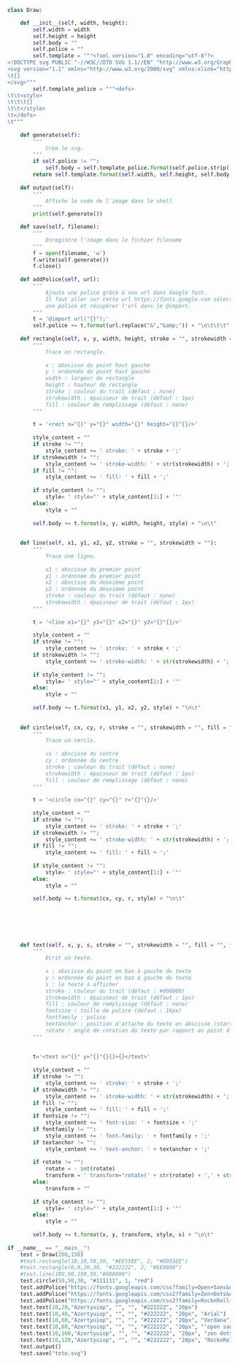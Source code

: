 ```py
class Draw:

    def __init__(self, width, height):
        self.width = width
        self.height = height
        self.body = ""
        self.police = ""
        self.template = """<?xml version="1.0" encoding="utf-8"?>
<!DOCTYPE svg PUBLIC "-//W3C//DTD SVG 1.1//EN" "http://www.w3.org/Graphics/SVG/1.1/DTD/svg11.dtd">
<svg version="1.1" xmlns="http://www.w3.org/2000/svg" xmlns:xlink="http://www.w3.org/1999/xlink" viewBox="0 0 {} {}">
\t{}
</svg>"""
        self.template_police = """<defs>
\t\t<style>
\t\t\t{}
\t\t</style>
\t</defs>
\t"""
        
    def generate(self):
        """
            Crée le svg.
        """
        if self.police != "":
            self.body = self.template_police.format(self.police.strip()) + self.body
        return self.template.format(self.width, self.height, self.body.strip())
    
    def output(self):
        """
            Affiche le code de l'image dans le shell
        """
        print(self.generate())

    def save(self, filename):
        """
            Enregistre l'image dans le fichier filename
        """
        f = open(filename, 'w')
        f.write(self.generate())
        f.close()
    
    def addPolice(self, url):
        """
            Ajoute une police grâce à son url dans Google font.
            Il faut aller sur cette url https://fonts.google.com sélectionner
            une police et récupérer l'url dans le @import.
        """
        t = '@import url("{}");'
        self.police += t.format(url.replace("&","&amp;")) + "\n\t\t\t"
    
    def rectangle(self, x, y, width, height, stroke = "", strokewidth = "", fill = ""):
        """
            Trace un rectangle.
            
            x : abscisse du point haut gauche
            y : ordonnée du point haut gauche
            width : largeur du rectangle
            height : hauteur de rectangle
            stroke : couleur du trait (défaut : none)
            strokewidth : épaisseur de trait (défaut : 1px)
            fill : couleur de remplissage (défaut : none)
        """
        
        t = '<rect x="{}" y="{}" width="{}" height="{}"{}/>'
        
        style_content = ""
        if stroke != "":
            style_content += ' stroke: ' + stroke + ';'
        if strokewidth != "":
            style_content += ' stroke-width: ' + str(strokewidth) + ';'
        if fill != "":
            style_content += ' fill: ' + fill + ';'
            
        if style_content != "":
            style= ' style="' + style_content[1:] + '"'
        else:
            style = ""
        
        self.body += t.format(x, y, width, height, style) + "\n\t"
        
        
    def line(self, x1, y1, x2, y2, stroke = "", strokewidth = ""):
        """
            Trace une ligne.
            
            x1 : abscisse du premier point
            y1 : ordonnée du premier point
            x2 : abscisse du deuxième point
            y2 : ordonnée du deuxième point
            stroke : couleur du trait (défaut : none)
            strokewidth : épaisseur de trait (défaut : 1px)
        """
            
        t = '<line x1="{}" y1="{}" x2="{}" y2="{}"{}/>'
         
        style_content = ""
        if stroke != "":
            style_content += ' stroke: ' + stroke + ';'
        if strokewidth != "":
            style_content += ' stroke-width: ' + str(strokewidth) + ';'
            
        if style_content != "":
            style= ' style="' + style_content[1:] + '"'
        else:
            style = ""
    
        self.body += t.format(x1, y1, x2, y2, style) + "\n\t"
    
    
    def circle(self, cx, cy, r, stroke = "", strokewidth = "", fill = ""):
        """
            Trace un cercle.
            
            cx : abscisse du centre
            cy : ordonnée du centre
            stroke : couleur du trait (défaut : none)
            strokewidth : épaisseur de trait (défaut : 1px)
            fill : couleur de remplissage (défaut : none)
        """
        
        t = '<circle cx="{}" cy="{}" r="{}"{}/>'
        
        style_content = ""
        if stroke != "":
            style_content += ' stroke: ' + stroke + ';'
        if strokewidth != "":
            style_content += ' stroke-width: ' + str(strokewidth) + ';'
        if fill != "":
            style_content += ' fill: ' + fill + ';'
            
        if style_content != "":
            style= ' style="' + style_content[1:] + '"'
        else:
            style = ""
        
        self.body += t.format(cx, cy, r, style) + "\n\t"    
        
    
    
    
    
    
    def text(self, x, y, s, stroke = "", strokewidth = "", fill = "", fontsize = "", fontfamily = "", textanchor = "", rotate = ""):
        """
            Écrit un texte.
            
            x : abscisse du point en bas à gauche du texte
            y : ordonnée du point en bas à gauche du texte
            s : le texte à afficher
            stroke : couleur du trait (défaut : #000000)
            strokewidth : épaisseur de trait (défaut : 1px)
            fill : couleur de remplissage (défaut : none)
            fontsize : taille de police (défaut : 16px)
            fontfamily : police
            textanchor : position d'attache du texte en abscisse (start | middle | end; défaut : start)
            rotate : angle de rotation du texte par rapport au point d'attache. Sens trigonométrique.
        """
        
        
        t='<text x="{}" y="{}"{}{}>{}</text>'
        
        style_content = ""
        if stroke != "":
            style_content += ' stroke: ' + stroke + ';'
        if strokewidth != "":
            style_content += ' stroke-width: ' + str(strokewidth) + ';'
        if fill != "":
            style_content += ' fill: ' + fill + ';'
        if fontsize != "":
            style_content += ' font-size: ' + fontsize + ';'
        if fontfamily != "":
            style_content += ' font-family: ' + fontfamily + ';'
        if textanchor != "":
            style_content += ' text-anchor: ' + textanchor + ';'
        
        if rotate != "":
            rotate = - int(rotate)
            transform = ' transform="rotate(' + str(rotate) + ',' + str(x) + ',' + str(y) + ')"'
        else:
            transform = ""
        
        if style_content != "":
            style= ' style="' + style_content[1:] + '"'
        else:
            style = ""
        
        self.body += t.format(x, y, transform, style, s) + "\n\t"
        
if __name__ == "__main__":   
    test = Draw(200,150)
    #test.rectangle(10,10,50,30, "#EE55EE", 2, "#0055EE")
    #test.rectangle(0,0,20,30, "#222222", 2, "#EE0000")
    #test.line(100,50,150,50,"#000000")
    test.circle(50,50,30, "#111111", 1, "red")
    test.addPolice("https://fonts.googleapis.com/css?family=Open+Sans&display=swap")
    test.addPolice("https://fonts.googleapis.com/css2?family=Zen+Dots&display=swap")
    test.addPolice("https://fonts.googleapis.com/css2?family=RocknRoll+One&display=swap")
    test.text(10,20,"Azertyuiop", "", "", "#222222", "20px")
    test.text(10,40,"Azertyuiop", "", "", "#222222", "20px", "Arial")
    test.text(10,60,"Azertyuiop", "", "", "#222222", "20px", "Verdana")
    test.text(10,80,"Azertyuiop", "", "", "#222222", "20px", "'open sans'")
    test.text(10,100,"Azertyuiop", "", "", "#222222", "20px", "zen dots")
    test.text(10,120,"Azertyuiop", "", "", "#222222", "20px", "RocknRoll One")
    test.output()
    test.save("toto.svg")
```
